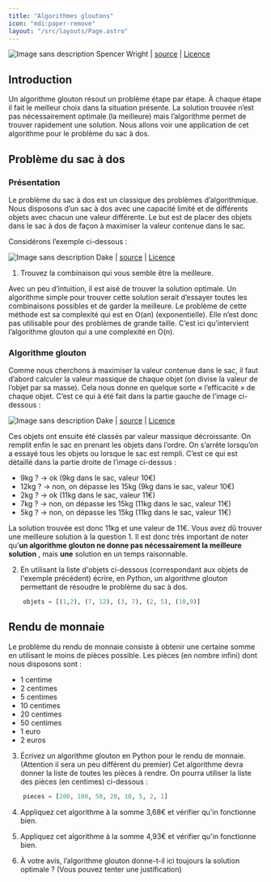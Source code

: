 ```yaml
---
title: "Algorithmes gloutons"
icon: "mdi:paper-remove"
layout: "/src/layouts/Page.astro"
---
```


![Image sans description](/cours/glouton.jpg) Spencer Wright | [source](https://commons.wikimedia.org/wiki/File:Gulo_gulo_-Whipsnade_Zoo,_Bedfordshire,_England-8a.jpg) | [Licence](https://creativecommons.org/licenses/by/2.0/deed.fr)

## Introduction

Un algorithme glouton résout un problème étape par étape. À chaque étape il
fait le meilleur choix dans la situation présente. La solution trouvée n’est
pas nécessairement optimale (la meilleure) mais l’algorithme permet de trouver
rapidement une solution. Nous allons voir une application de cet algorithme
pour le problème du sac à dos.

## Problème du sac à dos

### Présentation

Le problème du sac à dos est un classique des problèmes d’algorithmique. Nous
disposons d’un sac à dos avec une capacité limité et de différents objets avec
chacun une valeur différente. Le but est de placer des objets dans le sac à
dos de façon à maximiser la valeur contenue dans le sac.

Considérons l’exemple ci-dessous :

![Image sans description](/cours//sacados.svg) Dake | [source](https://commons.wikimedia.org/wiki/File:Knapsack.svg) | [Licence](https://creativecommons.org/licenses/by-sa/2.5/deed.fr)

1. Trouvez la combinaison qui vous semble être la meilleure.

Avec un peu d’intuition, il est aisé de trouver la solution optimale. Un
algorithme simple pour trouver cette solution serait d’essayer toutes les
combinaisons possibles et de garder la meilleure. Le problème de cette méthode
est sa complexité qui est en O(an) (exponentielle). Elle n’est donc pas
utilisable pour des problèmes de grande taille. C’est ici qu’intervient
l’algorithme glouton qui a une complexité en O(n).

### Algorithme glouton

Comme nous cherchons à maximiser la valeur contenue dans le sac, il faut
d’abord calculer la valeur massique de chaque objet (on divise la valeur de
l’objet par sa masse). Cela nous donne en quelque sorte « l’efficacité » de
chaque objet. C’est ce qui à été fait dans la partie gauche de l’image ci-
dessous :

![Image sans description](/cours//sacados-glouton.svg) Dake | [source](https://commons.wikimedia.org/wiki/File:Knapsack_greedy.svg) | [Licence](https://creativecommons.org/licenses/by-sa/2.5/deed.fr)

Ces objets ont ensuite été classés par valeur massique décroissante. On
remplit enfin le sac en prenant les objets dans l’ordre. On s’arrête lorsqu’on
a essayé tous les objets ou lorsque le sac est rempli. C’est ce qui est
détaillé dans la partie droite de l’image ci-dessus :

  - 9kg ? → ok (9kg dans le sac, valeur 10€)
  - 12kg ? → non, on dépasse les 15kg (9kg dans le sac, valeur 10€)
  - 2kg ? → ok (11kg dans le sac, valeur 11€)
  - 7kg ? → non, on dépasse les 15kg (11kg dans le sac, valeur 11€)
  - 5kg ? → non, on dépasse les 15kg (11kg dans le sac, valeur 11€)

La solution trouvée est donc 11kg et une valeur de 11€. Vous avez dû trouver
une meilleure solution à la question 1. Il est donc très important de noter
qu’**un algorithme glouton ne donne pas nécessairement la meilleure solution**
, mais **une** solution en un temps raisonnable.

2. En utilisant la liste d'objets ci-dessous (correspondant aux objets de
l'exemple précédent) écrire, en Python, un algorithme glouton permettant de
résoudre le problème du sac à dos.

```py
    objets = [(1,2), (7, 12), (3, 7), (2, 5), (10,9)]
```

## Rendu de monnaie

Le problème du rendu de monnaie consiste à obtenir une certaine somme en
utilisant le moins de pièces possible. Les pièces (en nombre infini) dont nous
disposons sont :

  - 1 centime
  - 2 centimes
  - 5 centimes
  - 10 centimes
  - 20 centimes
  - 50 centimes
  - 1 euro
  - 2 euros

3. Écrivez un algorithme glouton en Python pour le rendu de monnaie.
(Attention il sera un peu différent du premier) Cet algorithme devra donner la
liste de toutes les pièces à rendre. On pourra utiliser la liste des pièces
(en centimes) ci-dessous :

```py
    pieces = [200, 100, 50, 20, 10, 5, 2, 1]
```

4. Appliquez cet algorithme à la somme 3,68€ et vérifier qu'in fonctionne
bien.

5. Appliquez cet algorithme à la somme 4,93€ et vérifier qu'in fonctionne
bien.

6. À votre avis, l’algorithme glouton donne-t-il ici toujours la solution
optimale ? (Vous pouvez tenter une justification)

